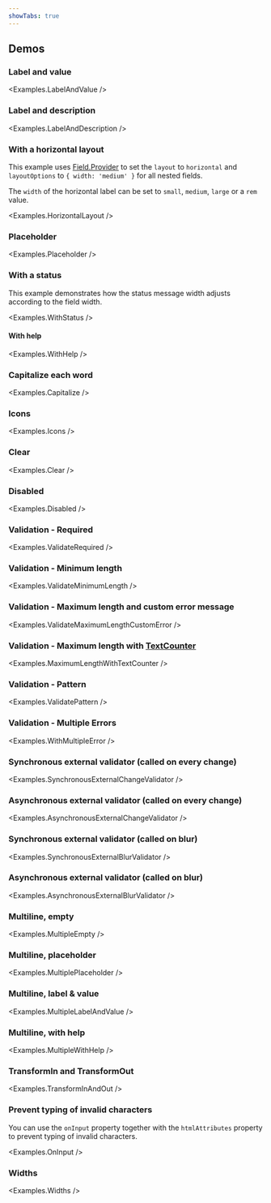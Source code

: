 ```yaml
---
showTabs: true
---
```



## Demos

### Label and value

<Examples.LabelAndValue />

### Label and description

<Examples.LabelAndDescription />

### With a horizontal layout

This example uses [Field.Provider](/uilib/extensions/forms/feature-fields/Provider/) to set the `layout` to `horizontal` and `layoutOptions` to `{ width: 'medium' }` for all nested fields.

The `width` of the horizontal label can be set to `small`, `medium`, `large` or a `rem` value.

<Examples.HorizontalLayout />

### Placeholder

<Examples.Placeholder />

### With a status

This example demonstrates how the status message width adjusts according to the field width.

<Examples.WithStatus />

#### With help

<Examples.WithHelp />

### Capitalize each word

<Examples.Capitalize />

### Icons

<Examples.Icons />

### Clear

<Examples.Clear />

### Disabled

<Examples.Disabled />

### Validation - Required

<Examples.ValidateRequired />

### Validation - Minimum length

<Examples.ValidateMinimumLength />

### Validation - Maximum length and custom error message

<Examples.ValidateMaximumLengthCustomError />

### Validation - Maximum length with [TextCounter](/uilib/components/fragments/text-counter/)

<Examples.MaximumLengthWithTextCounter />

### Validation - Pattern

<Examples.ValidatePattern />

### Validation - Multiple Errors

<Examples.WithMultipleError />

### Synchronous external validator (called on every change)

<Examples.SynchronousExternalChangeValidator />

### Asynchronous external validator (called on every change)

<Examples.AsynchronousExternalChangeValidator />

### Synchronous external validator (called on blur)

<Examples.SynchronousExternalBlurValidator />

### Asynchronous external validator (called on blur)

<Examples.AsynchronousExternalBlurValidator />

### Multiline, empty

<Examples.MultipleEmpty />

### Multiline, placeholder

<Examples.MultiplePlaceholder />

### Multiline, label & value

<Examples.MultipleLabelAndValue />

### Multiline, with help

<Examples.MultipleWithHelp />

### TransformIn and TransformOut

<Examples.TransformInAndOut />

### Prevent typing of invalid characters

You can use the `onInput` property together with the `htmlAttributes` property to prevent typing of invalid characters.

<Examples.OnInput />

### Widths

<Examples.Widths />
